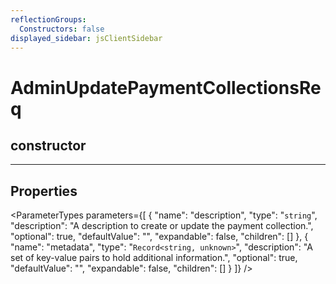 ```yaml
---
reflectionGroups:
  Constructors: false
displayed_sidebar: jsClientSidebar
---
```



# AdminUpdatePaymentCollectionsReq

## constructor

___

## Properties

<ParameterTypes parameters={[
  {
    "name": "description",
    "type": "`string`",
    "description": "A description to create or update the payment collection.",
    "optional": true,
    "defaultValue": "",
    "expandable": false,
    "children": []
  },
  {
    "name": "metadata",
    "type": "`Record<string, unknown>`",
    "description": "A set of key-value pairs to hold additional information.",
    "optional": true,
    "defaultValue": "",
    "expandable": false,
    "children": []
  }
]} />
